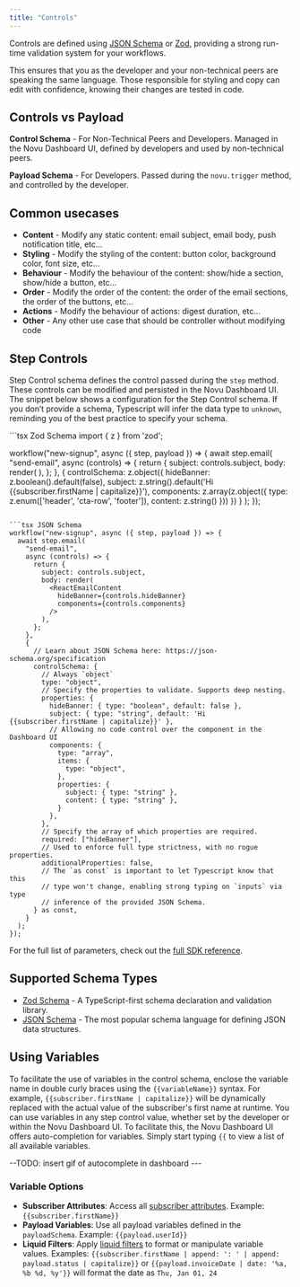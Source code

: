 ```yaml
---
title: "Controls"
---
```


Controls are defined using [JSON Schema](/recipes/json-schema) or [Zod](https://zod.dev), providing a strong run-time validation system for your workflows.

This ensures that you as the developer and your non-technical peers are speaking the same language.
Those responsible for styling and copy can edit with confidence, knowing their changes are tested in code.

## Controls vs Payload

**Control Schema** - For Non-Technical Peers and Developers. Managed in the Novu Dashboard UI, defined by developers and used by non-technical peers.

**Payload Schema** - For Developers. Passed during the `novu.trigger` method, and controlled by the developer.

## Common usecases

- **Content** - Modify any static content: email subject, email body, push notification title, etc...
- **Styling** - Modify the styling of the content: button color, background color, font size, etc...
- **Behaviour** - Modify the behaviour of the content: show/hide a section, show/hide a button, etc...
- **Order** - Modify the order of the content: the order of the email sections, the order of the buttons, etc...
- **Actions** - Modify the behaviour of actions: digest duration, etc...
- **Other** - Any other use case that should be controller without modifying code

## Step Controls

Step Control schema defines the control passed during the `step` method. These controls can be modified and persisted in the Novu Dashboard UI.
The snippet below shows a configuration for the Step Control schema. If you don’t provide a schema, Typescript will infer the data type to `unknown`, reminding you of the best practice to specify your schema.


<CodeGroup>
  ```tsx Zod Schema
  import { z } from 'zod';

  workflow("new-signup", async ({ step, payload }) => {
    await step.email(
      "send-email",
      async (controls) => {
        return {
          subject: controls.subject,
          body: render(
            <ReactEmailContent
              hideBanner={controls.hideBanner}
              components={controls.components}
            />
          ),
        };
      },
      {
        controlSchema: z.object({
          hideBanner: z.boolean().default(false),
          subject: z.string().default('Hi {{subscriber.firstName | capitalize}}'),
          components: z.array(z.object({
            type: z.enum(['header', 'cta-row', 'footer']),
            content: z.string()
          }))
        })
      }
    );
  });
  ```

  ```tsx JSON Schema
  workflow("new-signup", async ({ step, payload }) => {
    await step.email(
      "send-email",
      async (controls) => {
        return {
          subject: controls.subject,
          body: render(
            <ReactEmailContent
              hideBanner={controls.hideBanner}
              components={controls.components}
            />
          ),
        };
      },
      {
        // Learn about JSON Schema here: https://json-schema.org/specification
        controlSchema: {
          // Always `object`
          type: "object",
          // Specify the properties to validate. Supports deep nesting.
          properties: {
            hideBanner: { type: "boolean", default: false },
            subject: { type: "string", default: 'Hi {{subscriber.firstName | capitalize}}' },
            // Allowing no code control over the component in the Dashboard UI
            components: {
              type: "array",
              items: {
                type: "object",
              },
              properties: {
                subject: { type: "string" },
                content: { type: "string" },
              }
            },
          },
          // Specify the array of which properties are required.
          required: ["hideBanner"],
          // Used to enforce full type strictness, with no rogue properties.
          additionalProperties: false,
          // The `as const` is important to let Typescript know that this
          // type won't change, enabling strong typing on `inputs` via type
          // inference of the provided JSON Schema.
        } as const,
      }
    );
  });
  ```
</CodeGroup>

For the full list of parameters, check out the [full SDK reference](/sdks/framework/typescript/steps/email).

## Supported Schema Types
- [Zod Schema](https://zod.dev/) - A TypeScript-first schema declaration and validation library.
- [JSON Schema](/recipes/json-schema) - The most popular schema language for defining JSON data structures.

## Using Variables

To facilitate the use of variables in the control schema, enclose the variable name in double curly braces using the `{{variableName}}` syntax. For example, `{{subscriber.firstName | capitalize}}` will be dynamically replaced with the actual value of the subscriber's first name at runtime.
You can use variables in any step control value, whether set by the developer or within the Novu Dashboard UI. To facilitate this, the Novu Dashboard UI offers auto-completion for variables. Simply start typing `{{` to view a list of all available variables.

--TODO: insert gif of autocomplete in dashboard ---

### Variable Options
- **Subscriber Attributes**: Access all [subscriber attributes](https://docs.novu.co/concepts/subscribers#subscriber-attributes). Example: `{{subscriber.firstName}}`
- **Payload Variables**: Use all payload variables defined in the `payloadSchema`. Example: `{{payload.userId}}`
- **Liquid Filters**: Apply [liquid filters](https://liquidjs.com/filters/overview.html) to format or manipulate variable values. Examples: `{{subscriber.firstName | append: ': ' | append: payload.status | capitalize}}` or
`{{payload.invoiceDate | date: '%a, %b %d, %y'}}` will format the date as `Thu, Jan 01, 24`



